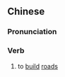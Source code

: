 {{also|筑路}}
==Chinese==
{{zh-forms|s=筑路}}

===Pronunciation===
{{zh-pron
|m=筑lù
|c=zuk1 lou6
|mn=tiok-lō͘
|cat=v
}}

===Verb===
{{zh-verb}}

# to [[build]] [[road]]s